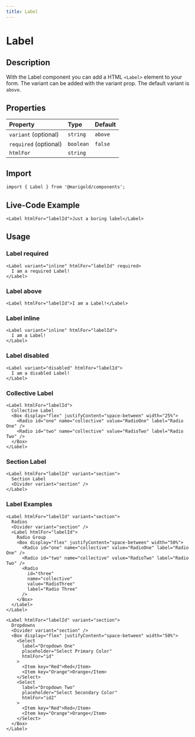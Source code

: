 ```yaml
---
title: Label
---
```


# Label

## Description

With the Label component you can add a HTML `<Label>` element to your form.
The variant can be added with the variant prop. The default variant is `above`.

## Properties

| Property              | Type      | Default |
| :-------------------- | :-------- | :------ |
| `variant` (optional)  | `string`  | `above` |
| `required` (optional) | `boolean` | `false` |
| `htmlFor`             | `string`  |         |

## Import

```tsx code
import { Label } from '@marigold/components';
```

## Live-Code Example

```tsx live
<Label htmlFor="labelId">Just a boring label</Label>
```

## Usage

### Label required

```tsx
<Label variant="inline" htmlFor="labelId" required>
  I am a required Label!
</Label>
```

### Label above

```tsx
<Label htmlFor="labelId">I am a Label!</Label>
```

### Label inline

```tsx
<Label variant="inline" htmlFor="labelId">
  I am a Label!
</Label>
```

### Label disabled

```tsx
<Label variant="disabled" htmlFor="labelId">
  I am a disabled Label!
</Label>
```

### Collective Label

```tsx
<Label htmlFor="labelId">
  Collective Label
  <Box display="flex" justifyContent="space-between" width="25%">
    <Radio id="one" name="collective" value="RadioOne" label="Radio One" />
    <Radio id="two" name="collective" value="RadioTwo" label="Radio Two" />
  </Box>
</Label>
```

### Section Label

```tsx
<Label htmlFor="labelId" variant="section">
  Section Label
  <Divider variant="section" />
</Label>
```

### Label Examples

```tsx
<Label htmlFor="labelId" variant="section">
  Radios
  <Divider variant="section" />
  <Label htmlFor="labelId">
    Radio Group
    <Box display="flex" justifyContent="space-between" width="50%">
      <Radio id="one" name="collective" value="RadioOne" label="Radio One" />
      <Radio id="two" name="collective" value="RadioTwo" label="Radio Two" />
      <Radio
        id="three"
        name="collective"
        value="RadioThree"
        label="Radio Three"
      />
    </Box>
  </Label>
</Label>
```

```tsx
<Label htmlFor="labelId" variant="section">
  Dropdowns
  <Divider variant="section" />
  <Box display="flex" justifyContent="space-between" width="50%">
    <Select
      label="Dropdown One"
      placeholder="Select Primary Color"
      htmlFor="id"
    >
      <Item key="Red">Red</Item>
      <Item key="Orange">Orange</Item>
    </Select>
    <Select
      label="Dropdown Two"
      placeholder="Select Secondary Color"
      htmlFor="id2"
    >
      <Item key="Red">Red</Item>
      <Item key="Orange">Orange</Item>
    </Select>
  </Box>
</Label>
```
